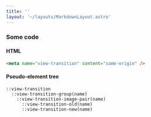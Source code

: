 ```yaml
---
title: ''
layout: '~/layouts/MarkdownLayout.astro'
---
```


### Some code

#### HTML

```html
<meta name="view-transition" content="same-origin" />
```

#### Pseudo-element tree

```
::view-transition
  ::view-transition-group(name)
    ::view-transition-image-pair(name)
      ::view-transition-old(name)
      ::view-transition-new(name)
```
